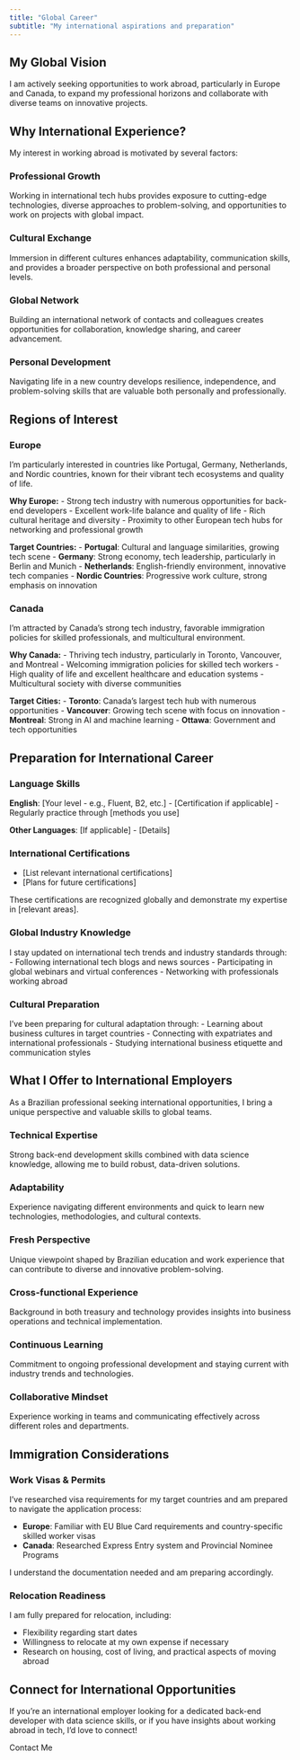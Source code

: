 ```yaml
---
title: "Global Career"
subtitle: "My international aspirations and preparation"
---
```


## My Global Vision

::: {.highlight-box}
I am actively seeking opportunities to work abroad, particularly in Europe and Canada, to expand my professional horizons and collaborate with diverse teams on innovative projects.
:::

## Why International Experience?

My interest in working abroad is motivated by several factors:

::: {.row}
::: {.col-md-6 .mb-4}
::: {.card .h-100}
::: {.card-body}
### Professional Growth

Working in international tech hubs provides exposure to cutting-edge technologies, diverse approaches to problem-solving, and opportunities to work on projects with global impact.
:::
:::
:::

::: {.col-md-6 .mb-4}
::: {.card .h-100}
::: {.card-body}
### Cultural Exchange

Immersion in different cultures enhances adaptability, communication skills, and provides a broader perspective on both professional and personal levels.
:::
:::
:::

::: {.col-md-6 .mb-4}
::: {.card .h-100}
::: {.card-body}
### Global Network

Building an international network of contacts and colleagues creates opportunities for collaboration, knowledge sharing, and career advancement.
:::
:::
:::

::: {.col-md-6 .mb-4}
::: {.card .h-100}
::: {.card-body}
### Personal Development

Navigating life in a new country develops resilience, independence, and problem-solving skills that are valuable both personally and professionally.
:::
:::
:::
:::

## Regions of Interest

::: {.region-card}
### Europe

I'm particularly interested in countries like Portugal, Germany, Netherlands, and Nordic countries, known for their vibrant tech ecosystems and quality of life.

**Why Europe:**
- Strong tech industry with numerous opportunities for back-end developers
- Excellent work-life balance and quality of life
- Rich cultural heritage and diversity
- Proximity to other European tech hubs for networking and professional growth

**Target Countries:**
- **Portugal**: Cultural and language similarities, growing tech scene
- **Germany**: Strong economy, tech leadership, particularly in Berlin and Munich
- **Netherlands**: English-friendly environment, innovative tech companies
- **Nordic Countries**: Progressive work culture, strong emphasis on innovation
:::

::: {.region-card}
### Canada

I'm attracted by Canada's strong tech industry, favorable immigration policies for skilled professionals, and multicultural environment.

**Why Canada:**
- Thriving tech industry, particularly in Toronto, Vancouver, and Montreal
- Welcoming immigration policies for skilled tech workers
- High quality of life and excellent healthcare and education systems
- Multicultural society with diverse communities

**Target Cities:**
- **Toronto**: Canada's largest tech hub with numerous opportunities
- **Vancouver**: Growing tech scene with focus on innovation
- **Montreal**: Strong in AI and machine learning
- **Ottawa**: Government and tech opportunities
:::

## Preparation for International Career

::: {.row}
::: {.col-md-6 .mb-4}
::: {.card .h-100}
::: {.card-body}
### Language Skills

**English**: [Your level - e.g., Fluent, B2, etc.]
- [Certification if applicable]
- Regularly practice through [methods you use]

**Other Languages**: [If applicable]
- [Details]
:::
:::
:::

::: {.col-md-6 .mb-4}
::: {.card .h-100}
::: {.card-body}
### International Certifications

- [List relevant international certifications]
- [Plans for future certifications]

These certifications are recognized globally and demonstrate my expertise in [relevant areas].
:::
:::
:::

::: {.col-md-6 .mb-4}
::: {.card .h-100}
::: {.card-body}
### Global Industry Knowledge

I stay updated on international tech trends and industry standards through:
- Following international tech blogs and news sources
- Participating in global webinars and virtual conferences
- Networking with professionals working abroad
:::
:::
:::

::: {.col-md-6 .mb-4}
::: {.card .h-100}
::: {.card-body}
### Cultural Preparation

I've been preparing for cultural adaptation through:
- Learning about business cultures in target countries
- Connecting with expatriates and international professionals
- Studying international business etiquette and communication styles
:::
:::
:::
:::

## What I Offer to International Employers

::: {.highlight-box}
As a Brazilian professional seeking international opportunities, I bring a unique perspective and valuable skills to global teams.
:::

::: {.row}
::: {.col-md-4 .mb-4}
::: {.card .h-100}
::: {.card-body}
### Technical Expertise

Strong back-end development skills combined with data science knowledge, allowing me to build robust, data-driven solutions.
:::
:::
:::

::: {.col-md-4 .mb-4}
::: {.card .h-100}
::: {.card-body}
### Adaptability

Experience navigating different environments and quick to learn new technologies, methodologies, and cultural contexts.
:::
:::
:::

::: {.col-md-4 .mb-4}
::: {.card .h-100}
::: {.card-body}
### Fresh Perspective

Unique viewpoint shaped by Brazilian education and work experience that can contribute to diverse and innovative problem-solving.
:::
:::
:::

::: {.col-md-4 .mb-4}
::: {.card .h-100}
::: {.card-body}
### Cross-functional Experience

Background in both treasury and technology provides insights into business operations and technical implementation.
:::
:::
:::

::: {.col-md-4 .mb-4}
::: {.card .h-100}
::: {.card-body}
### Continuous Learning

Commitment to ongoing professional development and staying current with industry trends and technologies.
:::
:::
:::

::: {.col-md-4 .mb-4}
::: {.card .h-100}
::: {.card-body}
### Collaborative Mindset

Experience working in teams and communicating effectively across different roles and departments.
:::
:::
:::
:::

## Immigration Considerations

::: {.card .mb-4}
::: {.card-body}
### Work Visas & Permits

I've researched visa requirements for my target countries and am prepared to navigate the application process:

- **Europe**: Familiar with EU Blue Card requirements and country-specific skilled worker visas
- **Canada**: Researched Express Entry system and Provincial Nominee Programs

I understand the documentation needed and am preparing accordingly.
:::
:::

::: {.card .mb-4}
::: {.card-body}
### Relocation Readiness

I am fully prepared for relocation, including:

- Flexibility regarding start dates
- Willingness to relocate at my own expense if necessary
- Research on housing, cost of living, and practical aspects of moving abroad
:::
:::

## Connect for International Opportunities

::: {.text-center .my-5}
If you're an international employer looking for a dedicated back-end developer with data science skills, or if you have insights about working abroad in tech, I'd love to connect!

[Contact Me]{.btn .btn-lg .btn-primary}
:::

